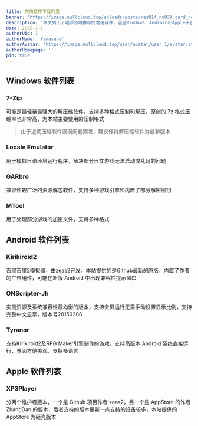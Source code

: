 ```yaml
---
title: 常用软件下载列表
banner: 'https://image.nullcloud.top/uploads/posts/res014_no038_card_normal.avif'
description: '本文列出了喵源领域推荐的常用软件，涵盖Windows、Android和Apple平台。包括7-Zip、Locale Emulator、GARbro等Windows软件，以及Kirikiroid2、ONScripter-Jh等Android软件，还有XP3Player和ONSPlayer等Apple软件，方便用户下载和使用'
date: 2025-1-1
authorUid: 1
authorName: 'Yamasune'
authorAvatar: 'https://image.nullcloud.top/user/avatar/user_1/avatar.avif'
authorHomepage: ''
pin: true
---
```


## Windows 软件列表

### 7-Zip

可能是最轻量最强大的解压缩软件，支持多种格式压制和解压，原创的 7z 格式压缩率也非常高，为本站主要使用的压制格式

> 由于近期压缩软件漏洞问题频发，建议保持解压缩软件为最新版本



### Locale Emulator

用于模拟日语环境运行程序，解决部分日文游戏无法启动或乱码的问题

### GARbro

兼容性较广泛的资源解包软件，支持多种游戏引擎和内置了部分解密密钥

### MTool

用于处理部分游戏的加密文件，支持多种格式

## Android 软件列表

### Kirikiroid2

吉里吉里2模拟器，由zeas2开发，本站提供的是Github最新的原版，内置了作者的广告组件，可能在新版 Android 中出现兼容性提示窗口

### ONScripter-Jh

实测资源及系统兼容性最均衡的版本，支持全屏运行无需手动设置显示比例，支持完整中文显示，版本号20150208

### Tyranor

支持Kirikiroid2及RPG Maker引擎制作的游戏，支持高版本 Android 系统直接运行，界面方便美观，支持多语言

### 

## Apple 软件列表

### XP3Player

分两个维护者版本，一个是 Github 项目作者 zeas2，另一个是 AppStore 的作者 ZhangDan 的版本，后者支持的版本更新一点支持的设备较多，本站提供的 AppStore 为砸壳版本

